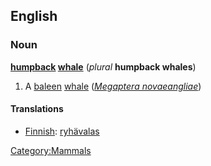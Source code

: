 ==English==
===Noun===
{{wikipedia2|Humpback Whale}} <!-- Avoids redirect -->
'''[[humpback]] [[whale]]''' (''plural'' '''humpback whales''')

#A [[baleen]] [[whale]] (''[[Megaptera novaeangliae]]'')

====Translations====

* [[Finnish]]: [[ryhävalas]]

[[Category:Mammals]]